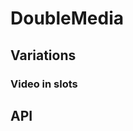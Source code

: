 
<Meta title="Components/DoubleMedia" component={DoubleMedia} />

# DoubleMedia

<Preview>
  <Story name="Base component">
    <DoubleMedia
      mediaOne={{
        heading: knobs.text('Title 1', 'Title 1', 'Content'),
        link: knobs.object('Link 1', DoubleMediaFixture.link, 'Links'),
        type: DoubleMediaFixture.imageOne.type,
        altText: DoubleMediaFixture.imageOne.altText,
        caption: DoubleMediaFixture.imageOne.caption,
        large: DoubleMediaFixture.imageOne.large,
        medium: DoubleMediaFixture.imageOne.medium,
        small: DoubleMediaFixture.imageOne.small,
      }}
      mediaTwo={{
        heading: knobs.text('Title 2', 'Title 2', 'Content'),
        link: knobs.object('Link 2', DoubleMediaFixture.link, 'Links'),
        type: DoubleMediaFixture.imageTwo.type,
        altText: DoubleMediaFixture.imageTwo.altText,
        caption: DoubleMediaFixture.imageTwo.caption,
        large: DoubleMediaFixture.imageTwo.large,
        medium: DoubleMediaFixture.imageTwo.medium,
        small: DoubleMediaFixture.imageTwo.small,
      }}
      theme={knobs.select('theme', ['dark', 'light'], 'dark', 'Presentation')}
    />
  </Story>
</Preview>

## Variations

### Video in slots

<Preview>
  <Story name="Contains videos">
    <DoubleMedia
      mediaOne={{
        heading: knobs.text('Title 1', 'Title 1', 'Content'),
        link: knobs.object('Link 1', DoubleMediaFixture.link, 'Links'),
        type: DoubleMediaFixture.video.type,
        caption: DoubleMediaFixture.caption,
        poster: DoubleMediaFixture.video.poster,
        large: DoubleMediaFixture.video.large,
        medium: DoubleMediaFixture.video.medium,
        small: DoubleMediaFixture.video.small,
      }}
      mediaTwo={{
        heading: knobs.text('Title 2', 'Title 2', 'Content'),
        link: knobs.object('Link 2', DoubleMediaFixture.link, 'Links'),
        type: DoubleMediaFixture.video.type,
        caption: DoubleMediaFixture.caption,
        poster: DoubleMediaFixture.video.poster,
        large: DoubleMediaFixture.video.large,
        medium: DoubleMediaFixture.video.medium,
        small: DoubleMediaFixture.video.small,
      }}
      theme={knobs.select('theme', ['dark', 'light'], 'dark', 'Presentation')}
    />
  </Story>
</Preview>

## API

<Props of={DoubleMedia} />
